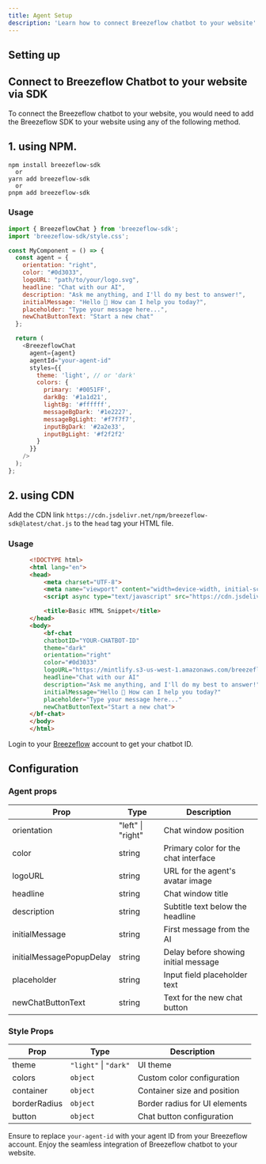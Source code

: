 ```yaml
---
title: Agent Setup
description: 'Learn how to connect Breezeflow chatbot to your website'
---
```


## Setting up


## Connect to Breezeflow Chatbot to your website via SDK

To connect the Breezeflow chatbot to your website, you would need to add the Breezeflow SDK to your website using any of the following method.

## 1. using NPM.
```
npm install breezeflow-sdk
  or
yarn add breezeflow-sdk
  or
pnpm add breezeflow-sdk
```

### Usage

``` javascript
import { BreezeflowChat } from 'breezeflow-sdk';
import 'breezeflow-sdk/style.css';

const MyComponent = () => {
  const agent = {
    orientation: "right",
    color: "#0d3033",
    logoURL: "path/to/your/logo.svg",
    headline: "Chat with our AI",
    description: "Ask me anything, and I'll do my best to answer!",
    initialMessage: "Hello 👋 How can I help you today?",
    placeholder: "Type your message here...",
    newChatButtonText: "Start a new chat"
  };

  return (
    <BreezeflowChat 
      agent={agent}
      agentId="your-agent-id"
      styles={{
        theme: 'light', // or 'dark'
        colors: {
          primary: '#0051FF',
          darkBg: '#1a1d21',
          lightBg: '#ffffff',
          messageBgDark: '#1e2227',
          messageBgLight: '#f7f7f7',
          inputBgDark: '#2a2e33',
          inputBgLight: '#f2f2f2'
        }
      }}
    />
  );
};
```

## 2. using CDN

Add the CDN link `https://cdn.jsdelivr.net/npm/breezeflow-sdk@latest/chat.js` to the `head` tag your HTML file.

### Usage

```HTML
      <!DOCTYPE html>
      <html lang="en">
      <head>
          <meta charset="UTF-8">
          <meta name="viewport" content="width=device-width, initial-scale=1.0">
          <script async type="text/javascript" src="https://cdn.jsdelivr.net/npm/breezeflow-sdk@latest/chat.js"></script>

          <title>Basic HTML Snippet</title>
      </head>
      <body>
          <bf-chat 
          chatbotID="YOUR-CHATBOT-ID"
          theme="dark"
          orientation="right"
          color="#0d3033"
          logoURL="https://mintlify.s3-us-west-1.amazonaws.com/breezeflow/images/hero-dark.svg"
          headline="Chat with our AI"
          description="Ask me anything, and I'll do my best to answer!"
          initialMessage="Hello 👋 How can I help you today?"
          placeholder="Type your message here..."
          newChatButtonText="Start a new chat">
      </bf-chat>
      </body>
      </html>
```
Login to your [Breezeflow](https://www.breezeflow.io) account to get your chatbot ID.

## Configuration

### Agent props

| Prop                     | Type               | Description                                   |
|--------------------------|--------------------|-----------------------------------------------|
| orientation              | "left" \| "right" | Chat window position                          |
| color                    | string            | Primary color for the chat interface          |
| logoURL                  | string            | URL for the agent's avatar image              |
| headline                 | string            | Chat window title                             |
| description              | string            | Subtitle text below the headline             |
| initialMessage           | string            | First message from the AI                    |
| initialMessagePopupDelay | string            | Delay before showing initial message          |
| placeholder              | string            | Input field placeholder text                  |
| newChatButtonText        | string            | Text for the new chat button                  |


### Style Props

| Prop        | Type                     | Description                  |
|-------------|--------------------------|------------------------------|
| theme       | `"light"` \| `"dark"`    | UI theme                     |
| colors      | `object`                 | Custom color configuration   |
| container   | `object`                 | Container size and position  |
| borderRadius| `object`                 | Border radius for UI elements|
| button      | `object`                 | Chat button configuration    |

Ensure to replace `your-agent-id` with your agent ID from your Breezeflow account. 
Enjoy the seamless integration of Breezeflow chatbot to your website.